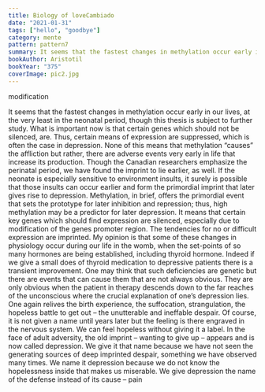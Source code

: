 ```yaml
---
title: Biology of loveCambiado
date: "2021-01-31"
tags: ["hello", "goodbye"]
category: mente
pattern: pattern7
summary: It seems that the fastest changes in methylation occur early in our lives, at the very least in the neonatal period, though this thesis is subject to further study. What is important now isthat certain genes which should not be silenced, are. Thus, certain means of expression aresuppressed, which is often the case in depression. None of this means that methylation“causes” the affliction but rather, there are adverse events very early in life that increase itsproduction.
bookAuthor: Aristotil
bookYear: "375"
coverImage: pic2.jpg
---
```


modification



It seems that the fastest changes in methylation occur early in our lives, at the very least in
the neonatal period, though this thesis is subject to further study. What is important now is
that certain genes which should not be silenced, are. Thus, certain means of expression are
suppressed, which is often the case in depression. None of this means that methylation
“causes” the affliction but rather, there are adverse events very early in life that increase its
production.
Though the Canadian researchers emphasize the perinatal period, we have found the
imprint to lie earlier, as well. If the neonate is especially sensitive to environment insults, it
surely is possible that those insults can occur earlier and form the primordial imprint that
later gives rise to depression. Methylation, in brief, offers the primordial event that sets the
prototype for later inhibition and repression; thus, high methylation may be a predictor for
later depression. It means that certain key genes which should find expression are silenced,
especially due to modification of the genes promoter region. The tendencies for no or difficult
expression are imprinted.
My opinion is that some of these changes in physiology occur during our life in the
womb, when the set-points of so many hormones are being established, including thyroid
hormone. Indeed if we give a small does of thyroid medication to depressive patients there is
a transient improvement. One may think that such deficiencies are genetic but there are
events that can cause them that are not always obvious. They are only obvious when the
patient in therapy descends down to the far reaches of the unconscious where the crucial
explanation of one’s depression lies. One again relives the birth experience, the suffocation,
strangulation, the hopeless battle to get out – the unutterable and ineffable despair. Of
course, it is not given a name until years later but the feeling is there engraved in the nervous
system. We can feel hopeless without giving it a label. In the face of adult adversity, the old
imprint – wanting to give up – appears and is now called depression.
We give it that name because we have not seen the generating sources of deep imprinted
despair, something we have observed many times. We name it depression because we do not
know the hopelessness inside that makes us miserable. We give depression the name of the
defense instead of its cause – pain